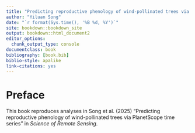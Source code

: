 ```yaml
--- 
title: "Predicting reproductive phenology of wind-pollinated trees via PlanetScope time series"
author: "Yiluan Song"
date: "`r format(Sys.time(), '%B %d, %Y')`"
site: bookdown::bookdown_site
output: bookdown::html_document2
editor_options: 
  chunk_output_type: console
documentclass: book
bibliography: [book.bib]
biblio-style: apalike
link-citations: yes
---
```


# Preface {-}

This book reproduces analyses in Song et al. (2025) "Predicting reproductive phenology of wind-pollinated trees via PlanetScope time series" in *Science of Remote Sensing*.


